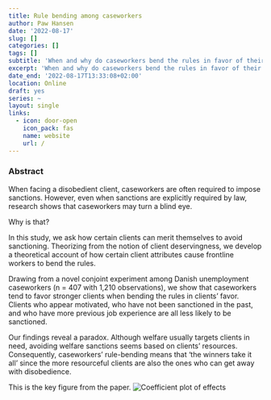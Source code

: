 ```yaml
---
title: Rule bending among caseworkers
author: Paw Hansen
date: '2022-08-17'
slug: []
categories: []
tags: []
subtitle: 'When and why do caseworkers bend the rules in favor of their clients?'
excerpt: 'When and why do caseworkers bend the rules in favor of their clients?'
date_end: '2022-08-17T13:33:08+02:00'
location: Online
draft: yes
series: ~
layout: single
links:
  - icon: door-open
    icon_pack: fas
    name: website
    url: /
---
```


### Abstract
When facing a disobedient client, caseworkers are often required to impose sanctions. However, even when sanctions are explicitly required by law, research shows that caseworkers may turn a blind eye. 

Why is that? 

In this study, we ask how certain clients can merit themselves to avoid sanctioning. Theorizing from the notion of client deservingness, we develop a theoretical account of how certain client attributes cause frontline workers to bend the rules. 

Drawing from a novel conjoint experiment among Danish unemployment caseworkers (n = 407 with 1,210 observations), we show that caseworkers tend to favor stronger clients when bending the rules in clients’ favor. Clients who appear motivated, who have not been sanctioned in the past, and who have more previous job experience are all less likely to be sanctioned. 

Our findings reveal a paradox. Although welfare usually targets clients in need, avoiding welfare sanctions seems based on clients’ resources. Consequently, caseworkers’ rule-bending means that ‘the winners take it all’ since the more resourceful clients are also the ones who can get away with disobedience. 

This is the key figure from the paper. 
![Coefficient plot of effects](images/featured.jpg)